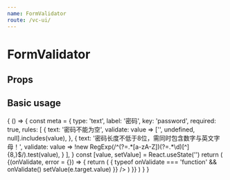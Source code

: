 ```yaml
--- 
name: FormValidator
route: /vc-ui/
--- 
```




# FormValidator 

## Props

<Props of={FormValidator} />

## Basic usage 

<Playground>
  {
    () => {
      const meta = {
        type: 'text',
        label: '密码',
        key: 'password',
        required: true,
        rules: [
          {
            text: '密码不能为空',
            validate: value => ['', undefined, null].includes(value),
          },
          {
            text: '密码长度不低于8位，需同时包含数字与英文字母！',
            validate: value => !new RegExp(/^(?=.*[a-zA-Z])(?=.*\d)[^]{8,}$/).test(value),
          }
        ],
      }
      const [value, setValue] = React.useState('')
      return (
        <FormValidator 
          rules={meta.rules}  
          value={value} 
          extra={{ data: value }}
        >
          {(onValidate, error = {}) => {
            return (
               <TextField
                  type={meta.type}
                  label={meta.label}
                  name={meta.key}
                  value={value}
                  required={meta.required}
                  error={error.showError}
                  helperText={error.helperText}
                  onChange={(e) => {
                    typeof onValidate === 'function' && onValidate()
                    setValue(e.target.value)
                  }}
                />
            )
          }}
        </FormValidator>
      )
    }
  }
</Playground>


